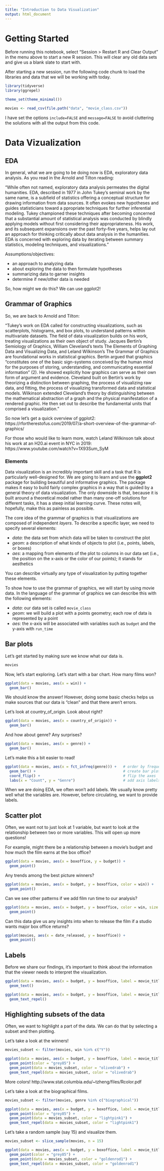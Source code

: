 ```yaml
---
title: "Introduction to Data Visualization"
output: html_document
---
```


# Getting Started

Before running this notebook, select "Session > Restart R and Clear Output" in
the menu above to start a new R session. This will clear any old data sets and
give us a blank slate to start with.

After starting a new session, run the following code chunk to load the
libraries and data that we will be working with today.

```r
library(tidyverse)
library(ggrepel)

theme_set(theme_minimal())

movies <- read_csv(file.path("data", "movie_class.csv"))
```

I have set the options `include=FALSE` and `message=FALSE` to avoid cluttering
the solutions with all the output from this code.

# Data Vizualization

## EDA
In general, what we are going to be doing now is EDA, exploratory data analysis.
As you read in the Arnold and Tilton reading:

"While often not named, exploratory data analysis permeates the digital humanities.
EDA, described in 1977 in John Tukey’s seminal work by the same name, is a
subfield of statistics offering a conceptual structure for drawing information
from data sources. It often evokes new hypotheses and guides statisticians toward a
ppropriate techniques for further inferential modeling. Tukey championed these
techniques after becoming concerned that a substantial amount of statistical
analysis was conducted by blindly applying models without first considering
their appropriateness. His work, and its subsequent expansions over the past
forty-five years, helps lay out an approach for thinking critically about data
analysis in the humanities. EDA is concerned with exploring data by iterating
between summary statistics, modeling techniques, and visualizations."

 Assumptions/objectives:

 - an approach to analyzing data
 - about exploring the data to then formulate hypotheses
 - summarizing data to garner insights
 - determine if new/other data is needed

 So, how might we do this? We can use ggplot2!


## Grammar of Graphics

So, we are back to Arnold and Tilton:

"Tukey’s work on EDA called for constructing visualizations, such as
scatterplots, histograms, and box plots, to understand patterns within
multivariate datasets. The field of data visualization builds on his work,
treating visualizations as their own object of study.
Jacques Bertin’s Semiology of Graphics, William Cleveland’s texts
The Elements of Graphing Data and Visualizing Data, and Leland Wilkinson’s
The Grammar of Graphics are foundational works in statistical graphics.
Bertin argued that graphics “constitutes one of the basic sign-systems conceived
by the human mind for the purposes of storing, understanding, and communicating
essential information” (2). He showed explicitly how graphics can serve as their
own form of argument and evidence. Cleveland built on Bertin’s work by
theorizing a distinction between graphing, the process of visualizing raw data,
and fitting, the process of visualizing transformed data and statistical models.
Wilkinson extended Cleveland’s theory by distinguishing between the mathematical
abstraction of a graph and the physical manifestation of a rendered graphic.
He then set out to describe the fundamental units that comprised a visualization."

So now let's get a quick overview of ggplot2:
https://rfortherestofus.com/2019/07/a-short-overview-of-the-grammar-of-graphics/

For those who would like to learn more, watch Leland Wilkinson talk about
his work at an H20.ai event in NYC in 2019: https://www.youtube.com/watch?v=1X93Sum_SyM

### Elements

Data visualization is an incredibly important skill and a task that R is
particularly well-designed for. We are going to learn and use the **ggplot2**
package for building beautiful and informative graphics. The package makes it
easy to build fairly complex graphics in a way that is guided by a general
theory of data visualization. The only downside is that, because it is built
around a theoretical model rather than many one-off solutions for different
tasks, it has a steep initial learning curve. These notes will, hopefully,
make this as painless as possible.

The core idea of the grammar of graphics is that visualizations are composed
of independent *layers*. To describe a specific layer, we need to specify
several elements:

- *data*: the data set from which data will be taken to construct the plot
- *geom*: a description of what kinds of objects to plot (i.e., points, labels,
or boxes)  
- *aes*: a mapping from elements of the plot to columns in our data set (i.e.,
the position on the x-axis or the color of our points); it stands for aesthetics

You can describe virtually any type of visualization by putting together these
elements.

To show how to use the grammar of graphics, we will start by using movie data. In the
language of the grammar of graphics we can describe this with the following
elements:

- *data*: our data set is called `movie_class`
- *geom*: we will build a plot with a points geometry; each row of data is
represented by a point
- *aes*: the x-axis will be associated with variables such as `budget` and the y-axis with
`run_time`

## Bar plots

Let's get started by making sure we know what our data is.

```r
movies
```

Now, let's start exploring. Let's start with a bar chart.
How many films won?

```r
ggplot(data = movies, aes(x = win)) +
  geom_bar()
```
We should know the answer! However, doing some basic checks helps us make sources
that our data is "clean" and that there aren't errors.

Let's look at country_of_origin. Look about right?

```r
ggplot(data = movies, aes(x = country_of_origin)) +
  geom_bar()
```

And how about genre? Any surprises?

```r
ggplot(data = movies, aes(x = genre)) +
  geom_bar()
```

Let's make this a bit easier to read!

```r
ggplot(data = movies, aes(x = fct_infreq(genre))) +   # order by frequency of genre
  geom_bar() +                                        # create bar plot
  coord_flip() +                                      # flip the axes
  labs(x = "Count", y = "Genre")                      # add axis labels
```

When we are doing EDA, we often won't add labels. We usually know pretty well
what the variables are. However, before circulating, we want to provide labels.

## Scatter plot

Often, we want not to just look at 1 variable, but want to look at the relationship
between two or more variables. This will open up more questions!

For example, might there be a relationship between a movie's budget and how much the
film earns at the box office?

```r
ggplot(data = movies, aes(x = boxoffice, y = budget)) +
  geom_point()
```

Any trends among the best picture winners?

```r
ggplot(data = movies, aes(x = budget, y = boxoffice, color = win)) +
  geom_point()
```

Can we see other patterns if we add film run time to our analysis?

```r
ggplot(data = movies, aes(x = budget, y = boxoffice, color = win, size = run_time)) +
  geom_point()
```

Can this data give us any insights into when to release the film if
a studio wants major box office returns?

```r
ggplot(movies, aes(x = date_released, y = boxoffice)) +
  geom_point()
```

## Labels

Before we share our findings, it's important to think about the information
that the viewer needs to interpret the visualization.

```r
ggplot(data = movies, aes(x = budget, y = boxoffice, label = movie_title)) +
  geom_text()
```

```r
ggplot(data = movies, aes(x = budget, y = boxoffice, label = movie_title)) +
  geom_text_repel()
```


## Highlighting subsets of the data

Often, we want to highlight a part of the data. We can do that by selecting a
subset and then plotting.

Let's take a look at the winners!

```r
movies_subset <- filter(movies, win %in% c("Y"))

ggplot(data = movies, aes(x = budget, y = boxoffice, label = movie_title)) +
  geom_point(color = "grey85") +
  geom_point(data = movies_subset, color = "olivedrab") +
  geom_text_repel(data = movies_subset, color = "olivedrab")
```

More colors! http://www.stat.columbia.edu/~tzheng/files/Rcolor.pdf


Let's take a look at the biographical films.


```r
movies_subset <- filter(movies, genre %in% c("biographical"))

ggplot(data = movies, aes(x = budget, y = boxoffice, label = movie_title)) +
  geom_point(color = "grey85") +
  geom_point(data = movies_subset, color = "lightpink1") +
  geom_text_repel(data = movies_subset, color = "lightpink1")
```


Let's take a random sample (say 15) and visualize them.

```r
movies_subset <- slice_sample(movies, n = 15)

ggplot(data = movies, aes(x = budget, y = boxoffice, label = movie_title)) +
  geom_point(color = "grey85") +
  geom_point(data = movies_subset, color = "goldenrod1") +
  geom_text_repel(data = movies_subset, color = "goldenrod1")
```
